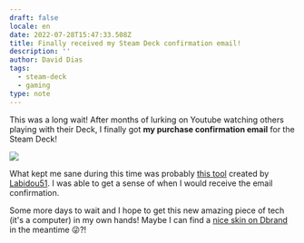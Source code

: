 ```yaml
---
draft: false
locale: en
date: 2022-07-28T15:47:33.508Z
title: Finally received my Steam Deck confirmation email!
description: ''
author: David Dias
tags:
  - steam-deck
  - gaming
type: note
---
```


This was a long wait! After months of lurking on Youtube watching others playing with their Deck, I finally got **my purchase confirmation email** for the Steam Deck!

![](/images/notes/steam-deck-email-purchase.jpg)

What kept me sane during this time was probably [this tool](https://getmydeck.ingenhaag.dev/s/US/256/1626745255) created by [Labidou51](https://www.reddit.com/u/Labidou51). I was able to get a sense of when I would receive the email confirmation.

<Tweet url="https://twitter.com/TheDavidDias/status/1553069456704020480?s=20&t=5VHTZkURrFadrkG3H1nU1Q" />

Some more days to wait and I hope to get this new amazing piece of tech (it's a computer) in my own hands! Maybe I can find a [nice skin on Dbrand](https://dbrand.com/shop/steam-deck-skins) in the meantime 😜?!

